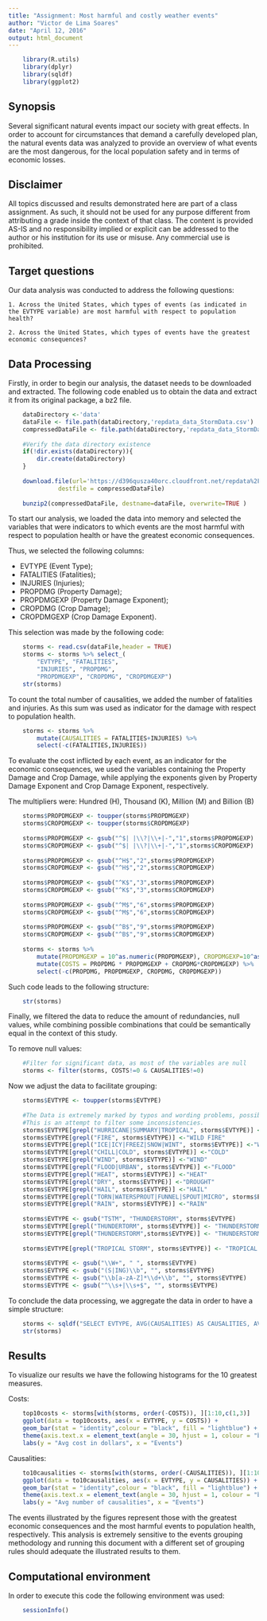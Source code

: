 ```yaml
---
title: "Assignment: Most harmful and costly weather events"
author: "Victor de Lima Soares"
date: "April 12, 2016"
output: html_document
---
```


```r

	library(R.utils)
	library(dplyr)
	library(sqldf)
	library(ggplot2)
```

## Synopsis
Several significant natural events impact our society with great effects. In order to account for circumstances that demand a carefully developed plan, the natural events data was analyzed to provide an overview of what events are the most dangerous, for the local population safety and in terms of economic losses.

## Disclaimer 
All topics discussed and results demonstrated here are part of a class assignment. As such, it should not be used for any purpose different from attributing a grade inside the context of that class. The content is provided AS-IS and no responsibility implied or explicit can be addressed to the author or his institution for its use or misuse. Any commercial use is prohibited.

## Target questions

Our data analysis was conducted to address the following questions:

	1. Across the United States, which types of events (as indicated in the EVTYPE variable) are most harmful with respect to population health?
	
	2. Across the United States, which types of events have the greatest economic consequences?

## Data Processing

Firstly, in order to begin our analysis, the dataset needs to be downloaded and extracted. The following code enabled us to obtain the data and extract it from its original package, a bz2 file.

```r
	dataDirectory <-'data'
	dataFile <- file.path(dataDirectory,'repdata_data_StormData.csv')
	compressedDataFile <- file.path(dataDirectory,'repdata_data_StormData.csv.bz2')
	
	#Verify the data directory existence
	if(!dir.exists(dataDirectory)){
	    dir.create(dataDirectory)
	}
	
	download.file(url='https://d396qusza40orc.cloudfront.net/repdata%2Fdata%2FStormData.csv.bz2',
		      destfile = compressedDataFile)
	
	bunzip2(compressedDataFile, destname=dataFile, overwrite=TRUE )
```

To start our analysis, we loaded the data into memory and selected the variables that were indicators to which events are the most harmful with respect to population health or have the greatest economic consequences.

Thus, we selected the following columns:

- EVTYPE (Event Type);
- FATALITIES (Fatalities);
- INJURIES (Injuries);
- PROPDMG (Property Damage);
- PROPDMGEXP (Property Damage Exponent);
- CROPDMG (Crop Damage);
- CROPDMGEXP (Crop Damage Exponent).

This selection was made by the following code:

```r
	storms <- read.csv(dataFile,header = TRUE)
	storms <- storms %>% select_(
		"EVTYPE", "FATALITIES",
		"INJURIES", "PROPDMG",
		"PROPDMGEXP", "CROPDMG", "CROPDMGEXP")
	str(storms)
```

To count the total number of causalities, we added the number of fatalities and injuries. 
As this sum was used as indicator for the damage with respect to population health.

```r
	storms <- storms %>% 
		mutate(CAUSALITIES = FATALITIES+INJURIES) %>% 
		select(-c(FATALITIES,INJURIES))
```

To evaluate the cost inflicted by each event, as an indicator for the economic consequences, 
we used the variables containing the Property Damage and Crop Damage, 
while applying the exponents given by Property Damage Exponent and Crop Damage Exponent, respectively. 

The multipliers were: Hundred (H), Thousand (K), Million (M) and Billion (B)

```r

	storms$PROPDMGEXP <- toupper(storms$PROPDMGEXP)
	storms$CROPDMGEXP <- toupper(storms$CROPDMGEXP)
	
	storms$PROPDMGEXP <- gsub("^$| |\\?|\\+|-","1",storms$PROPDMGEXP)
	storms$CROPDMGEXP <- gsub("^$| |\\?|\\+|-","1",storms$CROPDMGEXP)
	
	storms$PROPDMGEXP <- gsub("^H$","2",storms$PROPDMGEXP)
	storms$CROPDMGEXP <- gsub("^H$","2",storms$CROPDMGEXP)
	
	storms$PROPDMGEXP <- gsub("^K$","3",storms$PROPDMGEXP)
	storms$CROPDMGEXP <- gsub("^K$","3",storms$CROPDMGEXP)
	
	storms$PROPDMGEXP <- gsub("^M$","6",storms$PROPDMGEXP)
	storms$CROPDMGEXP <- gsub("^M$","6",storms$CROPDMGEXP)
	
	storms$PROPDMGEXP <- gsub("^B$","9",storms$PROPDMGEXP)
	storms$CROPDMGEXP <- gsub("^B$","9",storms$CROPDMGEXP)
	
	storms <- storms %>% 
		mutate(PROPDMGEXP = 10^as.numeric(PROPDMGEXP), CROPDMGEXP=10^as.numeric(CROPDMGEXP)) %>%
		mutate(COSTS = PROPDMG * PROPDMGEXP + CROPDMG*CROPDMGEXP) %>%
		select(-c(PROPDMG, PROPDMGEXP, CROPDMG, CROPDMGEXP))
```

Such code leads to the following structure:

```r
	str(storms) 
```

Finally, we filtered the data to reduce the amount of redundancies, null values, while combining  possible combinations that could be semantically equal in the context of this study.

To remove null values:

```r
	#Filter for significant data, as most of the variables are null
	storms <- filter(storms, COSTS!=0 & CAUSALITIES!=0)  
```

Now we adjust the data to facilitate grouping:
```r
	storms$EVTYPE <- toupper(storms$EVTYPE)
	
	#The Data is extremely marked by typos and wording problems, possibly semantically erroneous.
	#This is an attempt to filter some inconsistencies. 
	storms$EVTYPE[grepl("HURRICANE|SUMMARY|TROPICAL", storms$EVTYPE)] <- "HURRICANE"
	storms$EVTYPE[grepl("FIRE", storms$EVTYPE)] <-"WILD FIRE"
	storms$EVTYPE[grepl("ICE|ICY|FREEZ|SNOW|WINT", storms$EVTYPE)] <-"WINTER STORM"
	storms$EVTYPE[grepl("CHILL|COLD", storms$EVTYPE)] <-"COLD"
	storms$EVTYPE[grepl("WIND", storms$EVTYPE)] <-"WIND"
	storms$EVTYPE[grepl("FLOOD|URBAN", storms$EVTYPE)] <-"FLOOD"
	storms$EVTYPE[grepl("HEAT", storms$EVTYPE)] <-"HEAT"
	storms$EVTYPE[grepl("DRY", storms$EVTYPE)] <-"DROUGHT"
	storms$EVTYPE[grepl("HAIL", storms$EVTYPE)] <-"HAIL"
	storms$EVTYPE[grepl("TORN|WATERSPROUT|FUNNEL|SPOUT|MICRO", storms$EVTYPE)] <- "TORNADO"
	storms$EVTYPE[grepl("RAIN", storms$EVTYPE)] <-"RAIN"
	
	storms$EVTYPE <- gsub("TSTM", "THUNDERSTORM", storms$EVTYPE)
	storms$EVTYPE[grepl("THUNDERTORM", storms$EVTYPE)] <- "THUNDERSTORM"
	storms$EVTYPE[grepl("THUNDERSTORM",storms$EVTYPE)] <- "THUNDERSTORM"
	
	storms$EVTYPE[grepl("TROPICAL STORM", storms$EVTYPE)] <- "TROPICAL STORM"
	
	storms$EVTYPE <- gsub("\\W+", " ", storms$EVTYPE)
	storms$EVTYPE <- gsub("(S|ING)\\b", "", storms$EVTYPE)
	storms$EVTYPE <- gsub("\\b[a-zA-Z]*\\d+\\b", "", storms$EVTYPE)
	storms$EVTYPE <- gsub("^\\s+|\\s+$", "", storms$EVTYPE)
```

To conclude the data processing, we aggregate the data in order to have a simple structure: 
```r
	storms <- sqldf("SELECT EVTYPE, AVG(CAUSALITIES) AS CAUSALITIES, AVG(COSTS) AS COSTS FROM storms GROUP BY EVTYPE ")
	str(storms) 
```
## Results
To visualize our results we have the following histograms for the 10 greatest measures.

Costs:
```r
	top10costs <- storms[with(storms, order(-COSTS)), ][1:10,c(1,3)]
	ggplot(data = top10costs, aes(x = EVTYPE, y = COSTS)) +
	geom_bar(stat = "identity",colour = "black", fill = "lightblue") +
	theme(axis.text.x = element_text(angle = 30, hjust = 1, colour = "black"))+
	labs(y = "Avg cost in dollars", x = "Events") 
```

Causalities:
```r
	to10causalities <- storms[with(storms, order(-CAUSALITIES)), ][1:10,c(1,2)]
	ggplot(data = to10causalities, aes(x = EVTYPE, y = CAUSALITIES)) +
	geom_bar(stat = "identity",colour = "black", fill = "lightblue") +
	theme(axis.text.x = element_text(angle = 30, hjust = 1, colour = "black"))+
	labs(y = "Avg number of causalities", x = "Events") 
```

The events illustrated by the figures represent those with the greatest economic consequences and the most harmful events to population health, respectively. This analysis is extremely sensitive to the events grouping methodology and running this document with a different set of grouping rules should adequate the illustrated results to them.

## Computational environment
In order to execute this code the following environment was used:

```r
	sessionInfo()
```